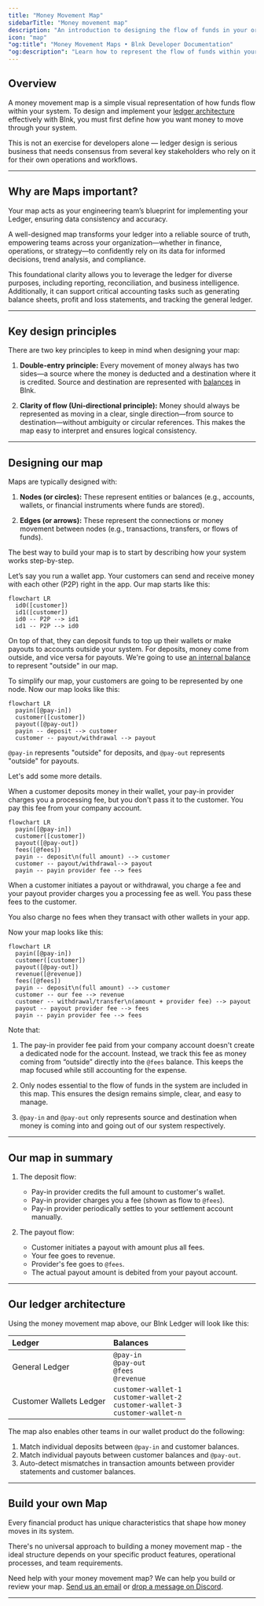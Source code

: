 ```yaml
---
title: "Money Movement Map"
sidebarTitle: "Money movement map"
description: "An introduction to designing the flow of funds in your organization."
icon: "map"
"og:title": "Money Movement Maps • Blnk Developer Documentation"
"og:description": "Learn how to represent the flow of funds within your fintech application."
---
```



## Overview

A money movement map is a simple visual representation of how funds flow within your system. To design and implement your [ledger architecture](/ledgers/architecture) effectively with Blnk, you must first define how you want money to move through your system.

<Warning>
  This is not an exercise for developers alone — ledger design is serious business that needs consensus from several key stakeholders who rely on it for their own operations and workflows.
</Warning>

---

## Why are Maps important?

Your map acts as your engineering team’s blueprint for implementing your Ledger, ensuring data consistency and accuracy. 

A well-designed map transforms your ledger into a reliable source of truth, empowering teams across your organization—whether in finance, operations, or strategy—to confidently rely on its data for informed decisions, trend analysis, and compliance.

This foundational clarity allows you to leverage the ledger for diverse purposes, including reporting, reconciliation, and business intelligence. Additionally, it can support critical accounting tasks such as generating balance sheets, profit and loss statements, and tracking the general ledger.

---

## Key design principles

There are two key principles to keep in mind when designing your map:

1. **Double-entry principle:** Every movement of money always has two sides—a source where the money is deducted and a destination where it is credited. Source and destination are represented with [balances](/balances/introduction) in Blnk.

2. **Clarity of flow (Uni-directional principle):** Money should always be represented as moving in a clear, single direction—from source to destination—without ambiguity or circular references. This makes the map easy to interpret and ensures logical consistency.

---

## Designing our map

Maps are typically designed with:

1. **Nodes (or circles):**  These represent entities or balances (e.g., accounts, wallets, or financial instruments where funds are stored).

2. **Edges (or arrows):** These represent the connections or money movement between nodes (e.g., transactions, transfers, or flows of funds).

<Tip>
  The best way to build your map is to start by describing how your system works step-by-step.
</Tip>

Let’s say you run a wallet app. Your customers can send and receive money with each other (P2P) right in the app. Our map starts like this:

```mermaid
flowchart LR
  id0([customer])
  id1([customer])
  id0 -- P2P --> id1
  id1 -- P2P --> id0
```

On top of that, they can deposit funds to top up their wallets or make payouts to accounts outside your system. For deposits, money come from outside, and vice versa for payouts. We're going to use [an internal balance](/balances/internal-balances) to represent "outside" in our map.

To simplify our map, your customers are going to be represented by one node. Now our map looks like this:

```mermaid
flowchart LR
  payin([@pay-in])
  customer([customer])
  payout([@pay-out])
  payin -- deposit --> customer
  customer -- payout/withdrawal --> payout
```

`@pay-in` represents "outside" for deposits, and `@pay-out` represents "outside" for payouts.

Let's add some more details. 

When a customer deposits money in their wallet, your pay-in provider charges you a processing fee, but you don't pass it to the customer. You pay this fee from your company account.

```mermaid
flowchart LR
  payin([@pay-in])
  customer([customer])
  payout([@pay-out])
  fees([@fees])
  payin -- deposit\n(full amount) --> customer
  customer -- payout/withdrawal--> payout
  payin -- payin provider fee --> fees
```

When a customer initiates a payout or withdrawal, you charge a fee and your payout provider charges you a processing fee as well. You pass these fees to the customer.

You also charge no fees when they transact with other wallets in your app.

Now your map looks like this:

```mermaid
flowchart LR
  payin([@pay-in])
  customer([customer])
  payout([@pay-out])
  revenue([@revenue])
  fees([@fees])
  payin -- deposit\n(full amount) --> customer
  customer -- our fee --> revenue
  customer -- withdrawal/transfer\n(amount + provider fee) --> payout
  payout -- payout provider fee --> fees
  payin -- payin provider fee --> fees
```

Note that:

1. The pay-in provider fee paid from your company account doesn't create a dedicated node for the account. Instead, we track this fee as money coming from “outside” directly into the `@fees` balance. This keeps the map focused while still accounting for the expense.

2. Only nodes essential to the flow of funds in the system are included in this map. This ensures the design remains simple, clear, and easy to manage.

3. `@pay-in` and `@pay-out` only represents source and destination when money is coming into and going out of our system respectively. 

---

## Our map in summary

1. The deposit flow:
   - Pay-in provider credits the full amount to customer's wallet.
   - Pay-in provider charges you a fee (shown as flow to `@fees`).
   - Pay-in provider periodically settles to your settlement account manually.

2. The payout flow:
   - Customer initiates a payout with amount plus all fees.
   - Your fee goes to revenue.
   - Provider's fee goes to `@fees`.
   - The actual payout amount is debited from your payout account.

---

## Our ledger architecture

Using the money movement map above, our Blnk Ledger will look like this:

| Ledger | Balances |
| :--- | :--- |
|General Ledger | `@pay-in` <br/> `@pay-out` <br/> `@fees` <br/> `@revenue` |
| Customer Wallets Ledger | `customer-wallet-1` <br/> `customer-wallet-2` <br/> `customer-wallet-3` <br/> `customer-wallet-n` |

The map also enables other teams in our wallet product do the following:

1. Match individual deposits between `@pay-in` and customer balances.
2. Match individual payouts between customer balances and `@pay-out`.
3. Auto-detect mismatches in transaction amounts between provider statements and customer balances.

---

## Build your own Map

Every financial product has unique characteristics that shape how money moves in its system. 

There's no universal approach to building a money movement map - the ideal structure depends on your specific product features, operational processes, and team requirements.

Need help with your money movement map? We can help you build or review your map. [Send us an email](mailto:support@blnkfinance.com) or [drop a message on Discord](https://discord.gg/7WNv94zPpx).

---

<NeedHelp/>